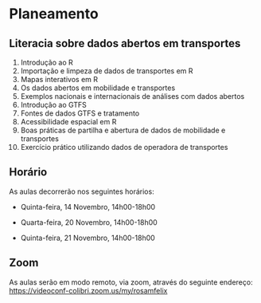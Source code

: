 # Planeamento

## Literacia sobre dados abertos em transportes

1.  Introdução ao R
2.  Importação e limpeza de dados de transportes em R
3.  Mapas interativos em R
4.  Os dados abertos em mobilidade e transportes
5.  Exemplos nacionais e internacionais de análises com dados abertos
6.  Introdução ao GTFS
7.  Fontes de dados GTFS e tratamento
8.  Acessibilidade espacial em R
9.  Boas práticas de partilha e abertura de dados de mobilidade e transportes
10. Exercício prático utilizando dados de operadora de transportes

## Horário

As aulas decorrerão nos seguintes horários:

-   Quinta-feira, 14 Novembro, 14h00-18h00

-   Quarta-feira, 20 Novembro, 14h00-18h00

-   Quinta-feira, 21 Novembro, 14h00-18h00

## Zoom

As aulas serão em modo remoto, via zoom, através do seguinte endereço:\
<https://videoconf-colibri.zoom.us/my/rosamfelix>
